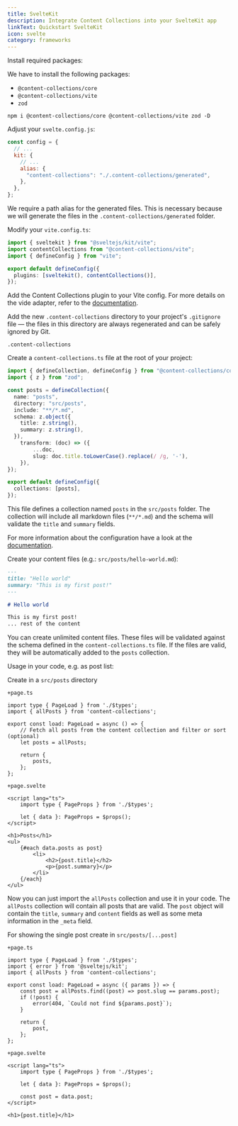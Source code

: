 ```yaml
---
title: SvelteKit
description: Integrate Content Collections into your SvelteKit app
linkText: Quickstart SvelteKit
icon: svelte
category: frameworks
---
```


<div className="steps">
<div className="step">

Install required packages:

We have to install the following packages:

- `@content-collections/core`
- `@content-collections/vite`
- `zod`

```package-install
npm i @content-collections/core @content-collections/vite zod -D
```

</div>
<div className="step">

Adjust your `svelte.config.js`:

```js
const config = {
  // ...
  kit: {
    // ...
    alias: {
      "content-collections": "./.content-collections/generated",
    },
  },
};
```

We require a path alias for the generated files.
This is necessary because we will generate the files in the `.content-collections/generated` folder.

</div>
<div className="step">

Modify your `vite.config.ts`:

```ts
import { sveltekit } from "@sveltejs/kit/vite";
import contentCollections from "@content-collections/vite";
import { defineConfig } from "vite";

export default defineConfig({
  plugins: [sveltekit(), contentCollections()],
});
```

Add the Content Collections plugin to your Vite config.
For more details on the vide adapter, refer to the [documentation](/docs/adapter/vite).

</div>
<div className="step">

Add the new `.content-collections` directory to your project's `.gitignore` file — the files in this directory are always regenerated and can be safely ignored by Git.

```
.content-collections
```

</div>
<div className="step">

Create a `content-collections.ts` file at the root of your project:

```ts
import { defineCollection, defineConfig } from "@content-collections/core";
import { z } from "zod";

const posts = defineCollection({
  name: "posts",
  directory: "src/posts",
  include: "**/*.md",
  schema: z.object({
    title: z.string(),
    summary: z.string(),
  }),
	transform: (doc) => ({
		...doc,
		slug: doc.title.toLowerCase().replace(/ /g, '-'),
	}),
});

export default defineConfig({
  collections: [posts],
});
```

This file defines a collection named `posts` in the `src/posts` folder.
The collection will include all markdown files (`**/*.md`) and the schema will validate the `title` and `summary` fields.

For more information about the configuration have a look at the [documentation](/docs/configuration).

</div>
<div className="step">

Create your content files (e.g.: `src/posts/hello-world.md`):

```md
---
title: "Hello world"
summary: "This is my first post!"
---

# Hello world

This is my first post!
... rest of the content
```

You can create unlimited content files.
These files will be validated against the schema defined in the `content-collections.ts` file.
If the files are valid, they will be automatically added to the `posts` collection.

</div>
<div className="step">

Usage in your code, e.g. as post list:

Create in a `src/posts` directory

`+page.ts`
```svelte
import type { PageLoad } from './$types';
import { allPosts } from 'content-collections';

export const load: PageLoad = async () => {
	// Fetch all posts from the content collection and filter or sort (optional)
	let posts = allPosts;

	return {
		posts,
	};
};
```

`+page.svelte`
```svelte
<script lang="ts">
	import type { PageProps } from './$types';

	let { data }: PageProps = $props();
</script>

<h1>Posts</h1>
<ul>
	{#each data.posts as post}
		<li>
			<h2>{post.title}</h2>
			<p>{post.summary}</p>
		</li>
	{/each}
</ul>
```

Now you can just import the `allPosts` collection and use it in your code.
The `allPosts` collection will contain all posts that are valid.
The `post` object will contain the `title`, `summary` and `content` fields as well as some meta information in the `_meta` field.

For showing the single post create in `src/posts/[...post]`

`+page.ts`
```svelte
import type { PageLoad } from './$types';
import { error } from '@sveltejs/kit';
import { allPosts } from 'content-collections';

export const load: PageLoad = async ({ params }) => {
	const post = allPosts.find((post) => post.slug == params.post);
	if (!post) {
		error(404, `Could not find ${params.post}`);
	}

	return {
		post,
	};
};
```

`+page.svelte`
```svelte
<script lang="ts">
	import type { PageProps } from './$types';

	let { data }: PageProps = $props();

	const post = data.post;
</script>

<h1>{post.title}</h1>

```

</div>
</div>
